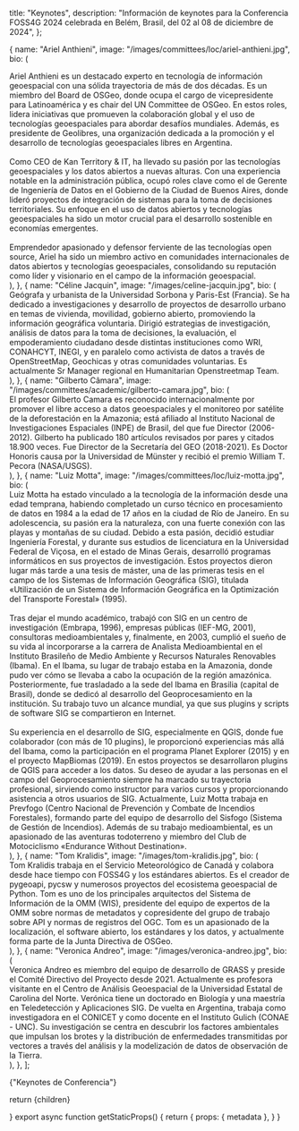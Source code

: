 
  title: "Keynotes",
  description:
    "Información de keynotes para la Conferencia FOSS4G 2024 celebrada en Belém, Brasil, del 02 al 08 de diciembre de 2024",
};

  {
    name: "Ariel Anthieni",
    image: "/images/committees/loc/ariel-anthieni.jpg",
    bio: (
      <div>
        Ariel Anthieni es un destacado experto en tecnología de información
        geoespacial con una sólida trayectoria de más de dos décadas. Es un
        miembro del Board de OSGeo, donde ocupa el cargo de vicepresidente para
        Latinoamérica y es chair del UN Committee de OSGeo. En estos roles,
        lidera iniciativas que promueven la colaboración global y el uso de
        tecnologías geoespaciales para abordar desafíos mundiales. Además, es
        presidente de Geolibres, una organización dedicada a la promoción y el
        desarrollo de tecnologías geoespaciales libres en Argentina.
        <br />
        <br />
        Como CEO de Kan Territory & IT, ha llevado su pasión por las tecnologías
        geoespaciales y los datos abiertos a nuevas alturas. Con una experiencia
        notable en la administración pública, ocupó roles clave como el de Gerente
        de Ingeniería de Datos en el Gobierno de la Ciudad de Buenos Aires, donde
        lideró proyectos de integración de sistemas para la toma de decisiones territoriales.
        Su enfoque en el uso de datos abiertos y tecnologías geoespaciales ha sido
        un motor crucial para el desarrollo sostenible en economías emergentes.
        <br />
        <br />
        Emprendedor apasionado y defensor ferviente de las tecnologías open
        source, Ariel ha sido un miembro activo en comunidades internacionales
        de datos abiertos y tecnologías geoespaciales, consolidando su
        reputación como líder y visionario en el campo de la información
        geoespacial.
      </div>
    ),
  },
  {
    name: "Céline Jacquin",
    image: "/images/celine-jacquin.jpg",
    bio: (
      <div>
        Geógrafa y urbanista de la Universidad Sorbona y Paris-Est (Francia). Se ha dedicado a investigaciones y desarrollo de proyectos de desarrollo urbano en temas de vivienda, movilidad, gobierno abierto, promoviendo la información geográfica voluntaria. Dirigió estrategias de investigación, análisis de datos para la toma de decisiones, la evaluación, el empoderamiento ciudadano desde distintas instituciones como WRI, CONAHCYT, INEGI, y en paralelo como activista de datos a través de OpenStreetMap, Geochicas y otras comunidades voluntarias. Es actualmente Sr Manager regional en Humanitarian Openstreetmap Team.
      </div>
    ),
  },
  {
    name: "Gilberto Câmara",
    image: "/images/committees/academic/gilberto-camara.jpg",
    bio: (
      <div>
        El profesor Gilberto Camara es reconocido internacionalmente por promover el libre acceso a datos geoespaciales y el monitoreo por satélite de la deforestación en la Amazonia; está afiliado al Instituto Nacional de Investigaciones Espaciales (INPE) de Brasil, del que fue Director (2006-2012). Gilberto ha publicado 180 artículos revisados por pares y citados 18.900 veces. Fue Director de la Secretaría del GEO (2018-2021). Es Doctor Honoris causa por la Universidad de Münster y recibió el premio William T. Pecora (NASA/USGS).
      </div>
    ),
  },
  {
    name: "Luiz Motta",
    image: "/images/committees/loc/luiz-motta.jpg",
    bio: (
            <div>
      Luiz Motta ha estado vinculado a la tecnología de la información desde una edad temprana, habiendo completado un curso técnico en procesamiento de datos en 1984 a la edad de 17 años en la ciudad de Río de Janeiro. En su adolescencia, su pasión era la naturaleza, con una fuerte conexión con las playas y montañas de su ciudad. Debido a esta pasión, decidió estudiar Ingeniería Forestal, y durante sus estudios de licenciatura en la Universidad Federal de Viçosa, en el estado de Minas Gerais, desarrolló programas informáticos en sus proyectos de investigación. Estos proyectos dieron lugar más tarde a una tesis de máster, una de las primeras tesis en el campo de los Sistemas de Información Geográfica (SIG), titulada «Utilización de un Sistema de Información Geográfica en la Optimización del Transporte Forestal» (1995).
        <br />
        <br />
      Tras dejar el mundo académico, trabajó con SIG en un centro de investigación (Embrapa, 1996), empresas públicas (IEF-MG, 2001), consultoras medioambientales y, finalmente, en 2003, cumplió el sueño de su vida al incorporarse a la carrera de Analista Medioambiental en el Instituto Brasileño de Medio Ambiente y Recursos Naturales Renovables (Ibama). En el Ibama, su lugar de trabajo estaba en la Amazonia, donde pudo ver cómo se llevaba a cabo la ocupación de la región amazónica. Posteriormente, fue trasladado a la sede del Ibama en Brasilia (capital de Brasil), donde se dedicó al desarrollo del Geoprocesamiento en la institución. Su trabajo tuvo un alcance mundial, ya que sus plugins y scripts de software SIG se compartieron en Internet.
        <br />
        <br />
      Su experiencia en el desarrollo de SIG, especialmente en QGIS, donde fue colaborador (con más de 10 plugins), le proporcionó experiencias más allá del Ibama, como la participación en el programa Planet Explorer (2015) y en el proyecto MapBiomas (2019). En estos proyectos se desarrollaron plugins de QGIS para acceder a los datos. Su deseo de ayudar a las personas en el campo del Geoprocesamiento siempre ha marcado su trayectoria profesional, sirviendo como instructor para varios cursos y proporcionando asistencia a otros usuarios de SIG. Actualmente, Luiz Motta trabaja en Prevfogo (Centro Nacional de Prevención y Combate de Incendios Forestales), formando parte del equipo de desarrollo del Sisfogo (Sistema de Gestión de Incendios). Además de su trabajo medioambiental, es un apasionado de las aventuras todoterreno y miembro del Club de Motociclismo «Endurance Without Destination».
      </div>
    ),
  },
  {
    name: "Tom Kralidis",
    image: "/images/tom-kralidis.jpg",
    bio: (
      <div>
        Tom Kralidis trabaja en el Servicio Meteorológico de Canadá y colabora desde hace tiempo con FOSS4G y los estándares abiertos.  Es el creador de pygeoapi, pycsw y numerosos proyectos del ecosistema geoespacial de Python.  Tom es uno de los principales arquitectos del Sistema de Información de la OMM (WIS), presidente del equipo de expertos de la OMM sobre normas de metadatos y copresidente del grupo de trabajo sobre API y normas de registros del OGC.  Tom es un apasionado de la localización, el software abierto, los estándares y los datos, y actualmente forma parte de la Junta Directiva de OSGeo.
      </div>
    ),
  },
  {
    name: "Veronica Andreo",
    image: "/images/veronica-andreo.jpg",
    bio: (
      <div>
        Veronica Andreo es miembro del equipo de desarrollo de GRASS y preside el Comité Directivo del Proyecto desde 2021. Actualmente es profesora visitante en el Centro de Análisis Geoespacial de la Universidad Estatal de Carolina del Norte. Verónica tiene un doctorado en Biología y una maestría en Teledetección y Aplicaciones SIG. De vuelta en Argentina, trabaja como investigadora en el CONICET y como docente en el Instituto Gulich (CONAE - UNC). Su investigación se centra en descubrir los factores ambientales que impulsan los brotes y la distribución de enfermedades transmitidas por vectores a través del análisis y la modelización de datos de observación de la Tierra.
      </div>
    ),
  },
];

<Heading color="red" bubble>
  {"Keynotes de Conferencia"}
</Heading>

<div className="grid items-center justify-center grid-cols-1 sm:grid-cols-3 sm:gap-10">
  <Keynotes keynotes={keynotes} bioText="(haz clic aquí para leer biografía)" />
</div>

  return <MdxLayout metadata={metadata}>{children}</MdxLayout>

}
export async function getStaticProps() {
return {
props: {
metadata
},
}
}
